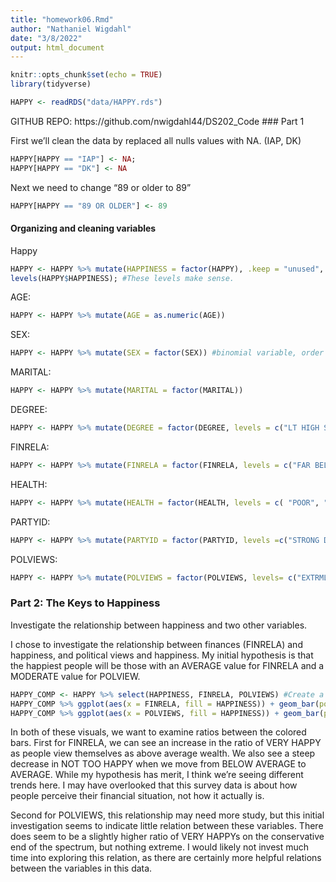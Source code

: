 ```yaml
---
title: "homework06.Rmd"
author: "Nathaniel Wigdahl"
date: "3/8/2022"
output: html_document
---
```



```r
knitr::opts_chunk$set(echo = TRUE)
library(tidyverse)
```

```r
HAPPY <- readRDS("data/HAPPY.rds")
```
GITHUB REPO: https://github.com/nwigdahl44/DS202_Code
### Part 1

First we'll clean the data by replaced all nulls values with NA. (IAP, DK)
```r
HAPPY[HAPPY == "IAP"] <- NA;
HAPPY[HAPPY == "DK"] <- NA
```

Next we need to change "89 or older to 89"
```r
HAPPY[HAPPY == "89 OR OLDER"] <- 89
```

#### Organizing and cleaning variables
Happy 
```r
HAPPY <- HAPPY %>% mutate(HAPPINESS = factor(HAPPY), .keep = "unused", .before = 1);
levels(HAPPY$HAPPINESS); #These levels make sense.
```
AGE:
```r
HAPPY <- HAPPY %>% mutate(AGE = as.numeric(AGE))
```
SEX:
```r
HAPPY <- HAPPY %>% mutate(SEX = factor(SEX)) #binomial variable, order doesn't matter

```
MARITAL:
```r
HAPPY <- HAPPY %>% mutate(MARITAL = factor(MARITAL))

```
DEGREE:
```r
HAPPY <- HAPPY %>% mutate(DEGREE = factor(DEGREE, levels = c("LT HIGH SCHOOL", "HIGH SCHOOL", "JUNIOR COLLEGE", "BACHELOR", "GRADUATE")))
```
FINRELA:
```r
HAPPY <- HAPPY %>% mutate(FINRELA = factor(FINRELA, levels = c("FAR BELOW AVERAGE", "BELOW AVERAGE",   "AVERAGE", "ABOVE AVERAGE",  "FAR ABOVE AVERAGE" )))

```
HEALTH:
```r
HAPPY <- HAPPY %>% mutate(HEALTH = factor(HEALTH, levels = c( "POOR", "FAIR",  "GOOD", "EXCELLENT")))

```
PARTYID:
```r
HAPPY <- HAPPY %>% mutate(PARTYID = factor(PARTYID, levels =c("STRONG DEMOCRAT", "NOT STR DEMOCRAT", "IND,NEAR DEM", "INDEPENDENT", "OTHER PARTY", "IND,NEAR REP", "NOT STR REPUBLICAN",  "STRONG REPUBLICAN")))
```
POLVIEWS:
```r
HAPPY <- HAPPY %>% mutate(POLVIEWS = factor(POLVIEWS, levels= c("EXTRMLY CONSERVATIVE", "CONSERVATIVE", "SLGHTLY CONSERVATIVE", "MODERATE", "SLIGHTLY LIBERAL", "LIBERAL",   "EXTREMELY LIBERAL" )))

```


### Part 2: The Keys to Happiness
Investigate the relationship between happiness and two other variables.

I chose to investigate the relationship between finances (FINRELA) and happiness, and political views and happiness. My initial hypothesis is that the happiest people will be those with an AVERAGE value for FINRELA and a MODERATE value for POLVIEW.

```r
HAPPY_COMP <- HAPPY %>% select(HAPPINESS, FINRELA, POLVIEWS) #Create a smaller data.frame for our examinations
HAPPY_COMP %>% ggplot(aes(x = FINRELA, fill = HAPPINESS)) + geom_bar(position = "dodge") +  scale_x_discrete(guide = guide_axis(n.dodge=2));
HAPPY_COMP %>% ggplot(aes(x = POLVIEWS, fill = HAPPINESS)) + geom_bar(position = "dodge") +  scale_x_discrete(guide = guide_axis(n.dodge=3))
```

In both of these visuals, we want to examine ratios between the colored bars. 
First for FINRELA, we can see an increase in the ratio of VERY HAPPY as people view themselves as above average wealth. We also see a steep decrease in NOT TOO HAPPY when we move from BELOW AVERAGE to AVERAGE. While my hypothesis has merit, I think we're seeing different trends here. I may have overlooked that this survey data is about how people perceive their financial situation, not how it actually is.

Second for POLVIEWS, this relationship may need more study, but this initial investigation seems to indicate little relation between these variables. There does seem to be a slightly higher ratio of VERY HAPPYs on the conservative end of the spectrum, but nothing extreme. I would likely not invest much time into exploring this relation, as there are certainly more helpful relations between the variables in this data.

